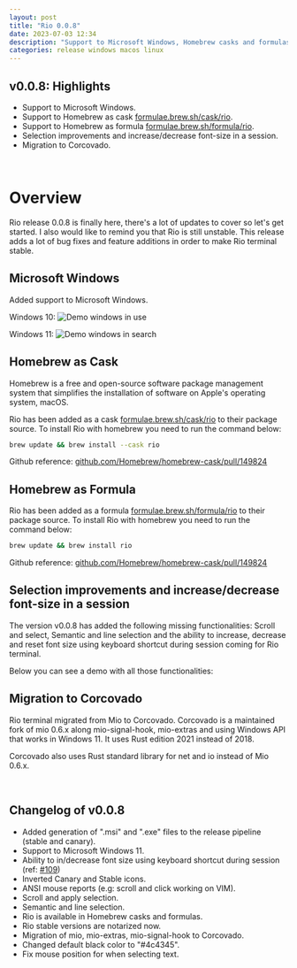 ```yaml
---
layout: post
title: "Rio 0.0.8"
date: 2023-07-03 12:34
description: "Support to Microsoft Windows, Homebrew casks and formulas, migration to Corcovado, selection improvements and increase/decrease font-size in a session."
categories: release windows macos linux
---
```



## v0.0.8: Highlights

-   Support to Microsoft Windows.
-   Support to Homebrew as cask [formulae.brew.sh/cask/rio](https://formulae.brew.sh/cask/rio).
-   Support to Homebrew as formula [formulae.brew.sh/formula/rio](https://formulae.brew.sh/formula/rio).
-   Selection improvements and increase/decrease font-size in a session.
-   Migration to Corcovado.

<br />

# Overview

Rio release 0.0.8 is finally here, there's a lot of updates to cover so let's get started. I also would like to remind you that Rio is still unstable. This release adds a lot of bug fixes and feature additions in order to make Rio terminal stable.

## Microsoft Windows

Added support to Microsoft Windows.

Windows 10:
![Demo windows in use](../static/assets/posts/0.0.8/demo-windows-11.png)

Windows 11:
![Demo windows in search](../static/assets/posts/0.0.8/demo-windows-11.png)

## Homebrew as Cask

Homebrew is a free and open-source software package management system that simplifies the installation of software on Apple's operating system, macOS.

Rio has been added as a cask [formulae.brew.sh/cask/rio](https://formulae.brew.sh/cask/rio) to their package source. To install Rio with homebrew you need to run the command below:

```sh
brew update && brew install --cask rio
```

Github reference: [github.com/Homebrew/homebrew-cask/pull/149824](https://github.com/Homebrew/homebrew-cask/pull/149824)

## Homebrew as Formula

Rio has been added as a formula [formulae.brew.sh/formula/rio](https://formulae.brew.sh/formula/rio) to their package source. To install Rio with homebrew you need to run the command below:

```sh
brew update && brew install rio
```

Github reference: [github.com/Homebrew/homebrew-cask/pull/149824](https://github.com/Homebrew/homebrew-core/pull/134295)

## Selection improvements and increase/decrease font-size in a session

The version v0.0.8 has added the following missing functionalities: Scroll and select, Semantic and line selection and the ability to increase, decrease and reset font size using keyboard shortcut during session coming for Rio terminal.

Below you can see a demo with all those functionalities:

<Tweet id="1673705339336761344" />

## Migration to Corcovado

Rio terminal migrated from Mio to Corcovado. Corcovado is a maintained fork of mio 0.6.x along mio-signal-hook, mio-extras and using Windows API that works in Windows 11. It uses Rust edition 2021 instead of 2018.

Corcovado also uses Rust standard library for net and io instead of Mio 0.6.x.

<br />

## Changelog of v0.0.8

-   Added generation of ".msi" and ".exe" files to the release pipeline (stable and canary).
-   Support to Microsoft Windows 11.
-   Ability to in/decrease font size using keyboard shortcut during session (ref: [#109](https://github.com/raphamorim/rio/issues/109))
-   Inverted Canary and Stable icons.
-   ANSI mouse reports (e.g: scroll and click working on VIM).
-   Scroll and apply selection.
-   Semantic and line selection.
-   Rio is available in Homebrew casks and formulas.
-   Rio stable versions are notarized now.
-   Migration of mio, mio-extras, mio-signal-hook to Corcovado.
-   Changed default black color to "#4c4345".
-   Fix mouse position for when selecting text.
